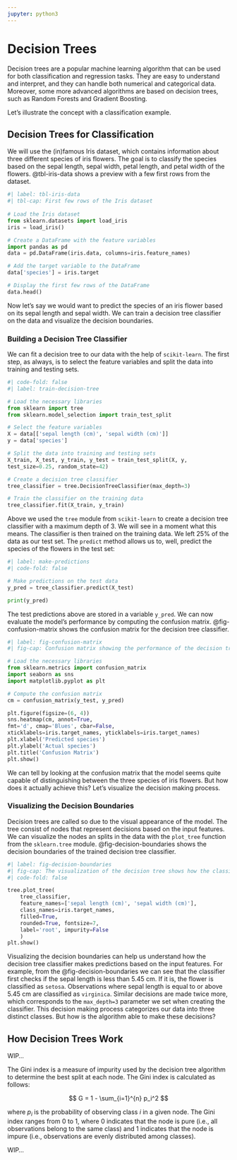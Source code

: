 ```yaml
---
jupyter: python3
---
```


# Decision Trees

Decision trees are a popular machine learning algorithm that can be used for both classification and regression tasks. They are easy to understand and interpret, and they can handle both numerical and categorical data.
Moreover, some more advanced algorithms are based on decision trees, such as Random Forests and Gradient Boosting.

Let's illustrate the concept with a classification example.

## Decision Trees for Classification

We will use the (in)famous Iris dataset, which contains information about three different species of iris flowers. The goal is to classify the species based on the sepal length, sepal width, petal length, and petal width of the flowers.
@tbl-iris-data shows a preview with a few first rows from the dataset.

```python
#| label: tbl-iris-data
#| tbl-cap: First few rows of the Iris dataset
 
# Load the Iris dataset
from sklearn.datasets import load_iris
iris = load_iris()

# Create a DataFrame with the feature variables
import pandas as pd
data = pd.DataFrame(iris.data, columns=iris.feature_names)

# Add the target variable to the DataFrame
data['species'] = iris.target

# Display the first few rows of the DataFrame
data.head()
```

Now let's say we would want to predict the species of an iris flower based on its sepal length and sepal width. We can train a decision tree classifier on the data and visualize the decision boundaries.

### Building a Decision Tree Classifier

We can fit a decision tree to our data with the help of `scikit-learn`. The first step, as always, is to select the feature variables and split the data into training and testing sets.

```python
#| code-fold: false
#| label: train-decision-tree

# Load the necessary libraries
from sklearn import tree
from sklearn.model_selection import train_test_split

# Select the feature variables
X = data[['sepal length (cm)', 'sepal width (cm)']]
y = data['species']

# Split the data into training and testing sets
X_train, X_test, y_train, y_test = train_test_split(X, y, 
test_size=0.25, random_state=42)

# Create a decision tree classifier
tree_classifier = tree.DecisionTreeClassifier(max_depth=3)

# Train the classifier on the training data
tree_classifier.fit(X_train, y_train)
```

Above we used the `tree` module from `scikit-learn` to create a decision tree classifier with a maximum depth of 3. We will see in a moment what this means. The classifier is then trained on the training data. We left 25% of the data as our test set. The `predict` method allows us to, well, predict the species of the flowers in the test set:

```python
#| label: make-predictions
#| code-fold: false

# Make predictions on the test data
y_pred = tree_classifier.predict(X_test)

print(y_pred)
```

The test predictions above are stored in a variable `y_pred`. We can now evaluate the model's performance by computing the confusion matrix. @fig-confusion-matrix shows the confusion matrix for the decision tree classifier.

```python
#| label: fig-confusion-matrix
#| fig-cap: Confusion matrix showing the performance of the decision tree classifier on the test data.

# Load the necessary libraries
from sklearn.metrics import confusion_matrix
import seaborn as sns
import matplotlib.pyplot as plt

# Compute the confusion matrix
cm = confusion_matrix(y_test, y_pred)

plt.figure(figsize=(6, 4))
sns.heatmap(cm, annot=True, 
fmt='d', cmap='Blues', cbar=False, 
xticklabels=iris.target_names, yticklabels=iris.target_names)
plt.xlabel('Predicted species')
plt.ylabel('Actual species')
plt.title('Confusion Matrix')
plt.show()
```

We can tell by looking at the confusion matrix that the model seems quite capable of distinguishing between the three species of iris flowers. But how does it actually achieve this? Let's visualize the decision making process.

### Visualizing the Decision Boundaries

Decision trees are called so due to the visual appearance of the model. The tree consist of nodes that represent decisions based on the input features.
We can visualize the nodes an splits in the data with the `plot_tree` function from the `sklearn.tree` module. @fig-decision-boundaries shows the decision boundaries of the trained decision tree classifier.

```python
#| label: fig-decision-boundaries
#| fig-cap: The visualization of the decision tree shows how the classification predictions are made based on the input features. Each node represents a decision based on a feature, and the color represents the predicted class.
#| code-fold: false

tree.plot_tree(
    tree_classifier, 
    feature_names=['sepal length (cm)', 'sepal width (cm)'], 
    class_names=iris.target_names, 
    filled=True,
    rounded=True, fontsize=7,
    label='root', impurity=False
    )
plt.show()
```

Visualizing the decision boundaries can help us understand how the decision tree classifier makes predictions based on the input features. For example, from the @fig-decision-boundaries we can see that the classifier first checks if the sepal length is less than 5.45 cm. If it is, the flower is classified as `setosa`. Observations where sepal length is equal to or above 5.45 cm are classified as `virginica`. Similar decisions are made twice more, which corresponds to the `max_depth=3` parameter we set when creating the classifier. This decision making process categorizes our data into three distinct classes. But how is the algorithm able to make these decisions?

## How Decision Trees Work

WIP...

The Gini index is a measure of impurity used by the decision tree algorithm to determine the best split at each node. The Gini index is calculated as follows:

$$
G = 1 - \sum_{i=1}^{n} p_i^2
$$

where $p_i$ is the probability of observing class $i$ in a given node. The Gini index ranges from 0 to 1, where 0 indicates that the node is pure (i.e., all observations belong to the same class) and 1 indicates that the node is impure (i.e., observations are evenly distributed among classes).

WIP...